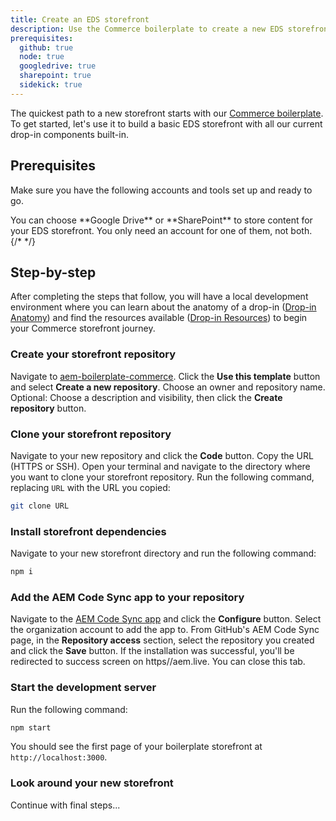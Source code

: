 ```yaml
---
title: Create an EDS storefront
description: Use the Commerce boilerplate to create a new EDS storefront project with drop-ins included.
prerequisites:
  github: true
  node: true
  googledrive: true
  sharepoint: true
  sidekick: true
---
```



The quickest path to a new storefront starts with our [Commerce boilerplate](https://github.com/hlxsites/boilerplate-commerce-dropins).
To get started, let's use it to build a basic EDS storefront with all our current drop-in components built-in.

## Prerequisites

Make sure you have the following accounts and tools set up and ready to go.

<Aside type="note" title="Choose One">
  You can choose **Google Drive** or **SharePoint** to store content for your EDS storefront. You
  only need an account for one of them, not both.
</Aside>

<CardGrid>
  <LinkCard
    noborder
    icon="github"
    title="GitHub"
    description="Sign into your GitHub account."
    href="https://github.com/login"
    rightIcon="external"
    target="_blank"
    rel="noopener noreferrer"
    aria-label="Link (opens in a new tab)"
  />
  <LinkCard
    noborder
    icon="node"
    title="Node.js"
    description="Verify your Node version (LTS)."
    href="https://nodejs.org/en"
    rightIcon="external"
    target="_blank"
    rel="noopener noreferrer"
    aria-label="Link (opens in a new tab)"
  />
  <LinkCard
    noborder
    icon="googledrive"
    title="Google Drive*"
    description="Create a Google Drive account."
    href="https://www.google.com/drive/"
    rightIcon="external"
    target="_blank"
    rel="noopener noreferrer"
    aria-label="Link (opens in a new tab)"
  />
  <LinkCard
    noborder
    icon="sharepoint"
    title="SharePoint*"
    description="Create a SharePoint account."
    href="https://www.microsoft.com/en-us/microsoft-365/sharepoint/collaboration/"
    rightIcon="external"
    target="_blank"
    rel="noopener noreferrer"
    aria-label="Link (opens in a new tab)"
  />
  <LinkCard
    noborder
    icon="sidekick"
    title="Sidekick"
    description="Install the Sidekick extension."
    href="https://chromewebstore.google.com/detail/aem-sidekick/ccfggkjabjahcjoljmgmklhpaccedipo"
    rightIcon="external"
    target="_blank"
    rel="noopener noreferrer"
    aria-label="Link (opens in a new tab)"
  />
  {/* <LinkCard
    noborder
    icon="commerce"
    title="Commerce boilerplate"
    description="Create an EDS storefront from aem-boilerplate-commerce."
    href="https://github.com/hlxsites/aem-boilerplate-commerce"
    rightIcon="external"
    target="_blank"
    rel="noopener noreferrer"
    aria-label="Link (opens in a new tab)"
  />
  <LinkCard
    noborder
    icon="codesync"
    title="AEM Code Sync app"
    description="Install the AEM Code Sync app to your EDS storefront repo."
    href="https://github.com/apps/aem-code-sync/installations/select_target"
    rightIcon="external"
    target="_blank"
    rel="noopener noreferrer"
    aria-label="Link (opens in a new tab)"
  /> */}
</CardGrid>

## Step-by-step

After completing the steps that follow, you will have a local development environment where you can learn about the anatomy of a drop-in ([Drop-in Anatomy](/quick-start/dropin-anatomy/)) and find the resources available ([Drop-in Resources](/quick-start/dropin-resources/)) to begin your Commerce storefront journey.

<Steps>

### Create your storefront repository

Navigate to [aem-boilerplate-commerce](https://github.com/hlxsites/aem-boilerplate-commerce).
Click the **Use this template** button and select **Create a new repository**.
Choose an owner and repository name. Optional: Choose a description and visibility, then click the **Create repository** button.

### Clone your storefront repository

Navigate to your new repository and click the **Code** button.
Copy the URL (HTTPS or SSH).
Open your terminal and navigate to the directory where you want to clone your storefront repository.
Run the following command, replacing `URL` with the URL you copied:

```bash frame="none"
git clone URL
```

### Install storefront dependencies

Navigate to your new storefront directory and run the following command:

```bash frame="none"
npm i
```

### Add the AEM Code Sync app to your repository

Navigate to the [AEM Code Sync app](https://github.com/apps/aem-code-sync) and click the **Configure** button. Select the organization account to add the app to. From GitHub's AEM Code Sync page, in the **Repository access** section, select the repository you created and click the **Save** button. If the installation was successful, you'll be redirected to success screen on https//aem.live. You can close this tab.

### Start the development server

Run the following command:

```bash frame="none"
npm start
```

You should see the first page of your boilerplate storefront at `http://localhost:3000`.

### Look around your new storefront

Continue with final steps...

</Steps>
